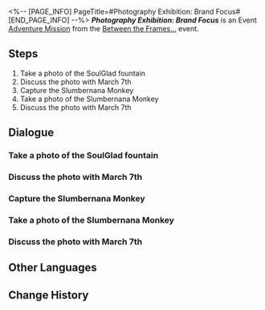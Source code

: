 <%-- [PAGE_INFO]
PageTitle=#Photography Exhibition: Brand Focus#
[END_PAGE_INFO] --%>
{{Stub|Dialogue.}}
{{Mission Infobox
|id            = 8027207
|title         = 
|image         = <!--Mission Photography Exhibition Brand Focus.png-->
|type          = Adventure
|event_name    = Between the Frames...
|chapter       = 
|requirements  = [[Adventure Mission]] ''[[Photography Exhibition: Exhibition]]'' completed
|summary       = <!--official mission summary from Fate's Atlas-->
|characters    = March 7th; Slumbernana Monkey; Trailblazer
|startLocation = [[Penacony]] - [[Penacony Paperfold University College]]
|world         = Penacony
|area          = Penacony Paperfold University College
|prev          = Photography Exhibition: Exhibition
|next          = 
|rewards       = Stellar Jade*60; Traveler's Guide*4; Starfire Essence*3; Credit*30,000
}}
'''''Photography Exhibition: Brand Focus''''' is an Event [[Adventure Mission]] from the [[Between the Frames...]] event.

==Steps==
# Take a photo of the SoulGlad fountain
# Discuss the photo with March 7th
# Capture the Slumbernana Monkey
# Take a photo of the Slumbernana Monkey
# Discuss the photo with March 7th

<!--
==Gameplay Notes==

--><!--
==Trial Character==

-->
==Dialogue==
{{Stub Dialogue}}

===Take a photo of the SoulGlad fountain{{subst:void|<!--802720701-->}}===
{{Mission Description|type=adventure|location=Penacony Paperfold University College|To complete the daily tasks and compete for the final prize, you, as a photography assistant, accompanied March 7th on a photography journey.<br />Take a photo based on the photography inspiration.}}
{{Dialogue Start}}
:{{tx}}
{{Dialogue End}}

===Discuss the photo with March 7th{{subst:void|<!--802720702-->}}===
{{Mission Description|type=adventure|location=Penacony Paperfold University College|update|With the photography session wrapped up, have a chat with March 7th about the work}}
{{Dialogue Start}}
:{{tx}}
{{Dialogue End}}

===Capture the Slumbernana Monkey{{subst:void|<!--802720703-->}}===
{{Mission Description|type=adventure|location=Penacony Paperfold University College|update|Why are there still stray Slumbernana Monkeys when they should have been eliminated long ago? You decide to catch one and find out.}}
{{Dialogue Start}}
:{{tx}}
{{Dialogue End}}

===Take a photo of the Slumbernana Monkey{{subst:void|<!--802720705-->}}===
{{Mission Description|type=adventure|location=Dewlight Pavilion|update|During the chase, you were pulled into the City Sandpit, and by a stroke of luck, it sparked new inspiration.<br />Take a photo based on the photography inspiration.}}
{{Dialogue Start}}
:{{tx}}
{{Dialogue End}}

===Discuss the photo with March 7th{{subst:void|<!--802720707-->}}===
{{Mission Description|type=adventure|location=Dewlight Pavilion|update|With the photography session wrapped up, have a chat with March 7th about the work}}
{{Dialogue Start}}
:{{tx}}
{{Dialogue End}}

==Other Languages==
{{Other Languages
|en   = Photography Exhibition: Brand Focus
|zhs  = 摄影展览•品牌聚焦
|zht  = 攝影展覽•品牌聚焦
|ja   = フォトコンテスト・ブランドフォーカス
|ko   = 사진 콘테스트•브랜드 포커스
|es   = Exposición de fotografía: enfoque de marca
|fr   = Exposition photo&nbsp;: Coup de pub
|ru   = Выставка фотографий: Фокус на брендах
|th   = นิทรรศการภาพถ่าย: เน้นแบรนด์
|vi   = Triển Lãm Nhiếp Ảnh-Tập Trung Thương Hiệu
|de   = Fotoausstellung: Markenfokus
|id   = Pameran Fotografi: Fokus Merek
|pt   = Exibição de Fotografia: Foco da Marca
}}

==Change History==
{{Change History|2.7}}
